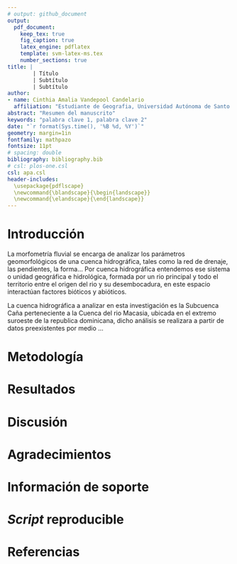 ```yaml
---
# output: github_document
output: 
  pdf_document:
    keep_tex: true
    fig_caption: true
    latex_engine: pdflatex
    template: svm-latex-ms.tex
    number_sections: true
title: | 
        | Título
        | Subtítulo
        | Subtítulo
author:
- name: Cinthia Amalia Vandepool Candelario
  affiliation: "Estudiante de Geografia, Universidad Autónoma de Santo Domingo (UASD)"
abstract: "Resumen del manuscrito"
keywords: "palabra clave 1, palabra clave 2"
date: "`r format(Sys.time(), '%B %d, %Y')`"
geometry: margin=1in
fontfamily: mathpazo
fontsize: 11pt
# spacing: double
bibliography: bibliography.bib
# csl: plos-one.csl
csl: apa.csl
header-includes:
  \usepackage{pdflscape}
  \newcommand{\blandscape}{\begin{landscape}}
  \newcommand{\elandscape}{\end{landscape}}
---
```


# Introducción

La morfometría fluvial se encarga de analizar los parámetros geomorfológicos de una cuenca hidrográfica, tales como la red de drenaje, las pendientes, la forma… Por cuenca hidrográfica entendemos ese sistema o unidad geográfica e hidrológica, formada por un rio principal y todo el territorio entre el origen del rio y su desembocadura, en este espacio interactúan factores bióticos y abióticos. 

La cuenca hidrográfica a analizar en esta investigación es la Subcuenca Caña perteneciente a la Cuenca del rio Macasia, ubicada en el extremo suroeste de la republica dominicana, dicho análisis se realizara a partir de datos preexistentes por medio ... 


# Metodología

\ldots

# Resultados

\ldots

# Discusión

# Agradecimientos

# Información de soporte

\ldots

# *Script* reproducible

\ldots

# Referencias
